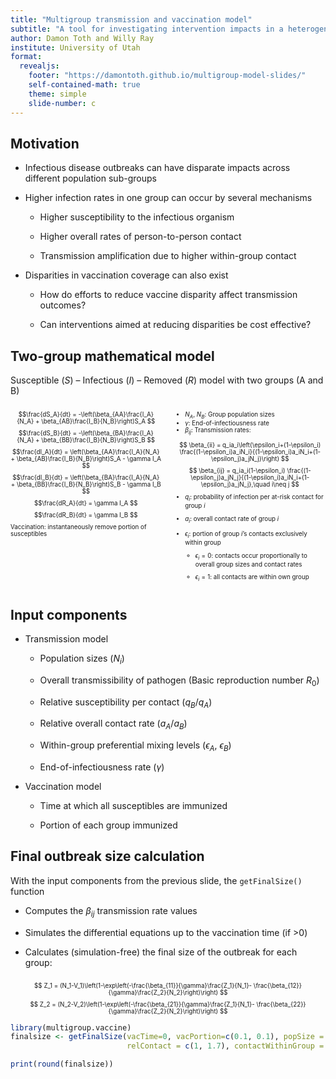 ```yaml
---
title: "Multigroup transmission and vaccination model"
subtitle: "A tool for investigating intervention impacts in a heterogeneous population"
author: Damon Toth and Willy Ray
institute: University of Utah
format:
  revealjs:
    footer: "https://damontoth.github.io/multigroup-model-slides/"
    self-contained-math: true
    theme: simple
    slide-number: c
---
```


## Motivation {.smaller}

-   Infectious disease outbreaks can have disparate impacts across different population sub-groups

-   Higher infection rates in one group can occur by several mechanisms

    -   Higher susceptibility to the infectious organism

    -   Higher overall rates of person-to-person contact

    -   Transmission amplification due to higher within-group contact

-   Disparities in vaccination coverage can also exist

    -   How do efforts to reduce vaccine disparity affect transmission outcomes?

    -   Can interventions aimed at reducing disparities be cost effective?

## Two-group mathematical model {.smaller}

Susceptible ($S$) -- Infectious ($I$) -- Removed ($R$) model with two groups (A and B)

::::::: columns
:::: {.column width="50%"}
::: {style="font-size: 70%;"}
$$\frac{dS_A}{dt} = -\left(\beta_{AA}\frac{I_A}{N_A} + \beta_{AB}\frac{I_B}{N_B}\right)S_A
$$ $$\frac{dS_B}{dt} = -\left(\beta_{BA}\frac{I_A}{N_A} + \beta_{BB}\frac{I_B}{N_B}\right)S_B
$$ $$\frac{dI_A}{dt} = \left(\beta_{AA}\frac{I_A}{N_A} + \beta_{AB}\frac{I_B}{N_B}\right)S_A - \gamma I_A
$$ $$\frac{dI_B}{dt} = \left(\beta_{BA}\frac{I_A}{N_A} + \beta_{BB}\frac{I_B}{N_B}\right)S_B - \gamma I_B
$$ $$\frac{dR_A}{dt} = \gamma I_A
$$ $$\frac{dR_B}{dt} = \gamma I_B
$$ Vaccination: instantaneously remove portion of susceptibles
:::
::::

:::: {.column width="50%"}
::: {style="font-size: 70%;"}
-   $N_A$, $N_B$: Group population sizes
-   $\gamma$: End-of-infectiousness rate
-   $\beta_{ij}$: Transmission rates:

$$
\beta_{ii} = q_ia_i\left(\epsilon_i+(1-\epsilon_i) \frac{(1-\epsilon_i)a_iN_i}{(1-\epsilon_i)a_iN_i+(1-\epsilon_j)a_jN_j}\right)
$$ $$
\beta_{ij} = q_ia_i(1-\epsilon_i) \frac{(1-\epsilon_j)a_jN_j}{(1-\epsilon_i)a_iN_i+(1-\epsilon_j)a_jN_j},\quad i\neq j
$$

-   $q_i$: probability of infection per at-risk contact for group $i$

-   $a_i$: overall contact rate of group $i$

-   $\epsilon_i$: portion of group $i$'s contacts exclusively within group

    -   $\epsilon_i=0$: contacts occur proportionally to overall group sizes and contact rates

    -   $\epsilon_i=1$: all contacts are within own group
:::
::::
:::::::

## Input components {.smaller}

-   Transmission model

    -   Population sizes ($N_i$)

    -   Overall transmissibility of pathogen (Basic reproduction number $R_0$)

    -   Relative susceptibility per contact ($q_B/q_A$)

    -   Relative overall contact rate ($a_A/a_B$)

    -   Within-group preferential mixing levels ($\epsilon_A$, $\epsilon_B$)

    -   End-of-infectiousness rate ($\gamma$)

-   Vaccination model

    -   Time at which all susceptibles are immunized

    -   Portion of each group immunized

## Final outbreak size calculation {.smaller}

With the input components from the previous slide, the `getFinalSize()` function

-   Computes the $\beta_{ij}$ transmission rate values

-   Simulates the differential equations up to the vaccination time (if \>0)

-   Calculates (simulation-free) the final size of the outbreak for each group:

###
::: {style="font-size: 70%;"}
$$ Z_1 = (N_1-V_1)\left(1-\exp\left(-\frac{\beta_{11}}{\gamma}\frac{Z_1}{N_1}-
\frac{\beta_{12}}{\gamma}\frac{Z_2}{N_2}\right)\right) $$ $$ Z_2 = (N_2-V_2)\left(1-\exp\left(-\frac{\beta_{21}}{\gamma}\frac{Z_1}{N_1}-
\frac{\beta_{22}}{\gamma}\frac{Z_2}{N_2}\right)\right) $$
:::

```r
library(multigroup.vaccine)
finalsize <- getFinalSize(vacTime=0, vacPortion=c(0.1, 0.1), popSize = c(8e5, 2e5), R0 = 1.5, recoveryRate = 1/7,
                          relContact = c(1, 1.7), contactWithinGroup = c(0.4, 0.4), relSusc = c(1, 1))
```

```r
print(round(finalsize))
```
